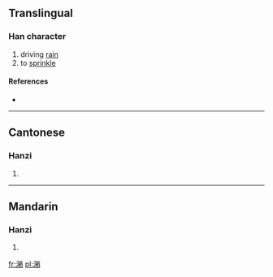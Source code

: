==Translingual==

===Han character===
{{Han char|rn=85|rad=水|as=12|sn=15|four=3912<sub>7</sub>|canj=水竹木月 (EHDB)}}

# driving [[rain]]
# to [[sprinkle]]

====References====
* {{Han ref|kx=0650.270|dkj=18285|dj=1061.080|hdz=31743.040|uh=6F72|ud=28530|bh=E64C|bd=58956}}

----

==Cantonese==

===Hanzi===
{{yue-hanzi|jyut=|y=sau3}}

# {{defn|Cantonese|sort=水12}}

----

==Mandarin==

===Hanzi===
{{cmn-hanzi|pin=[[shào]] ([[shao4]])|wg=shao<sup>4</sup>}}

# {{defn|Mandarin|sort=水12}}

[[fr:潲]]
[[pl:潲]]